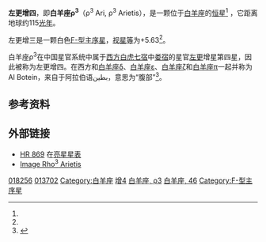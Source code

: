 {{Starbox begin
| name = 左更增四（白羊座ρ<sup>3</sup>）<br>ρ<sup>3</sup> Arietis}}
{{Starbox observe
| epoch = [[J2000.0|J2000.0]]
| equinox = [[J2000.0|J2000.0]] ([[International_Celestial_Reference_System|ICRS]])
| constell=[[白羊座|白羊座]] 
| 星官= [[娄宿|娄宿]] [[左更|左更]]
| ra = {{RA|02|56|26.1549}}<ref name=sb0>{{SIMBAD link|HR+869|HD 18256 -- Spectroscopic binary}}, database entry, [[SIMBAD|SIMBAD]].  Accessed on line August 5, 2008.</ref>
| dec = {{DEC|+18|01|23.228}}<ref name=sb0 />
| appmag_v=5.63<ref name=sb0 />
}}
{{Starbox character
| class = F6V<ref name=sb0 />
| u-b = −0.02<ref name=bsc1>[http://webviz.u-strasbg.fr/viz-bin/VizieR-5?-out.add=.&-source=V/50/catalog&recno=869 HR 869] {{Wayback|url=http://webviz.u-strasbg.fr/viz-bin/VizieR-5?-out.add=.&-source=V%2F50%2Fcatalog&recno=869 |date=20190801220853 }}, database entry, The Bright Star Catalogue,  5th Revised Ed. (Preliminary Version), D. Hoffleit and W. H. Warren, Jr., [[斯特拉斯堡天文資料中心|CDS]] ID [http://vizier.u-strasbg.fr/viz-bin/Cat?V/50 V/50] {{Wayback|url=http://vizier.u-strasbg.fr/viz-bin/Cat?V%2F50 |date=20160305063506 }}.  Accessed on line August 5, 2008.</ref>
| b-v = +0.43<ref name=bsc1 />
| v-r = 0.3<ref name=sb0 />
| r-i = 0.2<ref name=sb0 />
| variable =
}}
{{Starbox astrometry
| radial_v = 14.6 ± 2<ref name=sb0 />
| prop_mo_ra = 281.23<ref name=sb0 />
| prop_mo_dec = −218.84<ref name=sb0 />
| parallax = 28.24
| p_error = 0.93
| parallax_footnote = <ref name=sb0 />
}}
{{Starbox detail
| rotational_velocity = 15<ref name=bsc1 />
}}
{{Starbox catalog
| names=ρ<sup>3</sup> Ari, Rho<sup>3</sup> Arietis, Rho<sup>3</sup> Ari, [[佛蘭斯蒂德命名法|46 Arietis]], 46 Ari, [[波恩星表|BD]]+17 458, [[Fifth_Fundamental_Catalogue|FK5]] 2204, [[Boss_General_Catalogue|GC]] 3532, [[HD星表|HD]] 18256, [[依巴谷星表|HIP]] 13702, [[亮星星表|HR]] 869, [[星表#自行星表|LTT]] 10961, [[星表#自行星表|NLTT]] 9363, [[PPM_Star_Catalogue|PPM]] 118684, [[SAO星表|SAO]] 93195.<ref name=sb0 />}}
{{Starbox reference
| Simbad=HR+869}}
{{Starbox end}}
'''左更增四'''，即'''白羊座ρ<sup>3</sup>'''（ρ<sup>3</sup> Ari, ρ<sup>3</sup> Arietis），是一颗位于[[白羊座|白羊座]]的[[恒星|恒星]]<ref name=sb0 /> ，它距离地球约115[[光年|光年]]。

左更增三是一颗白色[[恒星光谱|F-型]][[主序星|主序星]]，[[视星等|视星等]]为+5.63<ref name=sb0 />。

白羊座ρ<sup>3</sup>在中国星官系统中属于[[二十八宿|西方白虎七宿]]中[[娄宿|娄宿]]的星官[[左更|左更]]增星第四星，因此被称为左更增四。在西方和[[白羊座δ|白羊座δ]]、[[白羊座ε|白羊座ε]]、[[白羊座ζ|白羊座ζ]]和[[白羊座π|白羊座π]]一起并称为Al Botein，来自于阿拉伯语بطين，意思为“腹部”<ref>{{cite book|last=Allen|first=R. H.|year=1963|title=Star Names: Their Lore and Meaning|url=http://penelope.uchicago.edu/Thayer/E/Gazetteer/Topics/astronomy/_Texts/secondary/ALLSTA/Aries*.html|accessdate=2010-12-12|edition=Reprint|publisher=Dover Publications Inc|location=New York, NY|isbn=0486210790|page=83}} </ref>。

==参考资料==
{{reflist}}

==外部链接==
* [http://webviz.u-strasbg.fr/viz-bin/VizieR-S?HR%20869 HR 869] {{Wayback|url=http://webviz.u-strasbg.fr/viz-bin/VizieR-S?HR%20869 |date=20160304000649 }} 在[[亮星星表|亮星星表]]
* [http://aladin.u-strasbg.fr/AladinPreview?-c=02+56+26.1549%2B18+01+23.228&ident=HD++18256&submit=Aladin+previewer Image Rho<sup>3</sup> Arietis]

{{白羊座恒星}}
{{星官|左更|5|8}}

[[Category:HD和HDE天體|018256]]
[[Category:HIP天體|013702]]
[[Category:白羊座|Category:白羊座]]
[[Category:左更_(星官)|增4]]
[[Category:拜耳天體|白羊座, ρ3]]
[[Category:佛氏天體|白羊座, 46]]
[[Category:F-型主序星|Category:F-型主序星]]